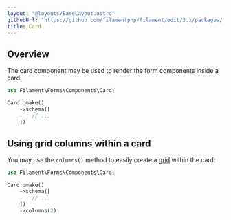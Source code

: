 ```yaml
---
layout: "@layouts/BaseLayout.astro"
githubUrl: "https://github.com/filamentphp/filament/edit/3.x/packages/forms/docs/04-layout/08-card.md"
title: Card
---
```


## Overview

The card component may be used to render the form components inside a card:

```php
use Filament\Forms\Components\Card;

Card::make()
    ->schema([
        // ...
    ])
```

## Using grid columns within a card

You may use the `columns()` method to easily create a [grid](grid) within the card:

```php
use Filament\Forms\Components\Card;

Card::make()
    ->schema([
        // ...
    ])
    ->columns(2)
```
